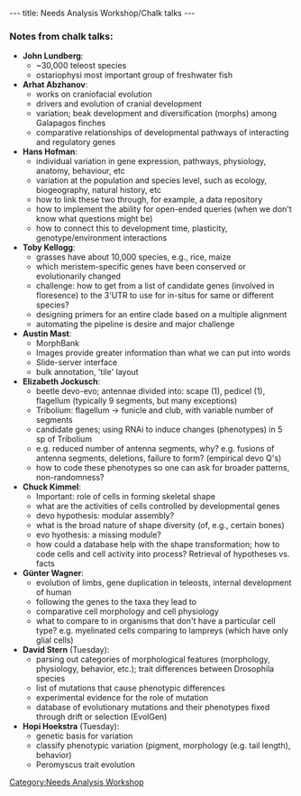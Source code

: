 ---
title: Needs Analysis Workshop/Chalk talks
---

===Notes from chalk talks:===

* '''John Lundberg''': 
** ~30,000 teleost species
** ostariophysi most important group of freshwater fish
* '''Arhat Abzhanov''':
** works on craniofacial evolution
** drivers and evolution of cranial development
** variation; beak development and diversification (morphs) among Galapagos finches
** comparative relationships of developmental pathways of interacting and regulatory genes
* '''Hans Hofman''':
** individual variation in gene expression, pathways, physiology, anatomy, behaviour, etc
** variation at the population and species level, such as ecology, biogeography, natural history, etc
** how to link these two through, for example, a data repository
** how to implement the ability for open-ended queries (when we don't know what questions might be)
** how to connect this to development time, plasticity, genotype/environment interactions
* '''Toby Kellogg''':
** grasses have about 10,000 species, e.g., rice, maize
** which meristem-specific genes have been conserved or evolutionarily changed
** challenge: how to get from a list of candidate genes (involved in floresence) to the 3'UTR to use for in-situs for same or different species?
** designing primers for an entire clade based on a multiple alignment
** automating the pipeline is desire and major challenge
* '''Austin Mast''':
** MorphBank
** Images provide greater information than what we can put into words
** Slide-server interface
** bulk annotation, 'tile' layout
* '''Elizabeth Jockusch''':
** beetle devo-evo; antennae divided into: scape (1), pedicel (1), flagellum (typically 9 segments, but many exceptions)
** Tribolium: flagellum -> funicle and club, with variable number of segments
** candidate genes; using RNAi to induce changes (phenotypes) in 5 sp of Tribolium
** e.g. reduced number of antenna segments, why? e.g. fusions of antenna segments, deletions, failure to form? (empirical devo Q's)
** how to code these phenotypes so one can ask for broader patterns, non-randomness?
* '''Chuck Kimmel''':
** Important: role of cells in forming skeletal shape 
** what are the activities of cells controlled by developmental genes
** devo hypothesis: modular assembly?
** what is the broad nature of shape diversity (of, e.g., certain bones)
** evo hyothesis: a missing module?
** how could a database help with the shape transformation; how to code cells and cell activity into process?  Retrieval of hypotheses vs. facts
* '''Günter Wagner''':
** evolution of limbs, gene duplication in teleosts, internal development of human
** following the genes to the taxa they lead to
** comparative cell morphology and cell physiology
** what to compare to in organisms that don't have a particular cell type? e.g. myelinated cells comparing to lampreys (which have only glial cells)
* '''David Stern''' (Tuesday):
** parsing out categories of morphological features (morphology, physiology, behavior, etc.); trait differences between Drosophila species
** list of mutations that cause phenotypic differences
** experimental evidence for the role of mutation
** database of evolutionary mutations and their phenotypes fixed through drift or selection (EvolGen)
* '''Hopi Hoekstra''' (Tuesday):
** genetic basis for variation
** classify phenotypic variation (pigment, morphology (e.g. tail length), behavior)
** Peromyscus trait evolution

[[Category:Needs Analysis Workshop]]